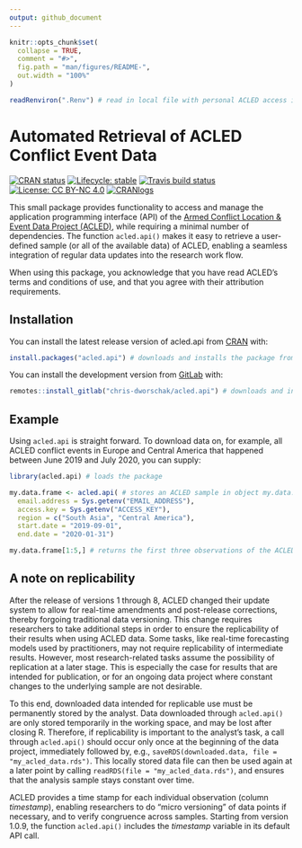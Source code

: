 ```yaml
---
output: github_document
---
```


<!-- README.md is generated from README.Rmd. Please edit that file -->

```r
knitr::opts_chunk$set(
  collapse = TRUE,
  comment = "#>",
  fig.path = "man/figures/README-",
  out.width = "100%"
)

readRenviron(".Renv") # read in local file with personal ACLED access information
```



# Automated Retrieval of ACLED Conflict Event Data

<!-- badges: start -->
[![CRAN status](https://www.r-pkg.org/badges/version-last-release/acled.api)](https://CRAN.R-project.org/package=acled.api/)
[![Lifecycle: stable](https://img.shields.io/badge/lifecycle-stable-brightgreen.svg)](https://lifecycle.r-lib.org/articles/stages.html#stable/)
[![Travis build status](https://api.travis-ci.com/chris-dworschak/acled.api.svg?branch=master)](https://app.travis-ci.com/gitlab/chris-dworschak/acled.api/)
[![License: CC BY-NC 4.0](https://img.shields.io/badge/License-CC%20BY--NC%204.0-lightgrey.svg)](https://creativecommons.org/licenses/by-nc/4.0/)
[![CRANlogs](http://cranlogs.r-pkg.org/badges/grand-total/acled.api)](https://CRAN.R-project.org/package=acled.api/)
<!-- badges: end -->

This small package provides functionality to access and manage the application programming interface (API) of the [Armed Conflict Location & Event Data Project (ACLED)](https://acleddata.com/), while requiring a minimal number of dependencies. The function `acled.api()` makes it easy to retrieve a user-defined sample (or all of the available data) of ACLED, enabling a seamless integration of regular data updates into the research work flow. 

When using this package, you acknowledge that you have read ACLED's terms and conditions of use, and that you agree with their attribution requirements.



## Installation

You can install the latest release version of acled.api from [CRAN](https://CRAN.R-project.org/package=acled.api/) with: 

``` r
install.packages("acled.api") # downloads and installs the package from CRAN
```

You can install the development version from [GitLab](https://gitlab.com/chris-dworschak/) with: 

``` r
remotes::install_gitlab("chris-dworschak/acled.api") # downloads and installs the package from GitLab
```


## Example

Using `acled.api` is straight forward. To download data on, for example, all ACLED conflict events in Europe and Central America that happened between June 2019 and July 2020, you can supply:


```r
library(acled.api) # loads the package

my.data.frame <- acled.api( # stores an ACLED sample in object my.data.frame
  email.address = Sys.getenv("EMAIL_ADDRESS"),
  access.key = Sys.getenv("ACCESS_KEY"),
  region = c("South Asia", "Central America"), 
  start.date = "2019-09-01", 
  end.date = "2020-01-31")

my.data.frame[1:5,] # returns the first three observations of the ACLED sample
```


## A note on replicability

After the release of versions 1 through 8, ACLED changed their update system to allow for real-time amendments and post-release corrections, thereby forgoing traditional data versioning. This change requires researchers to take additional steps in order to ensure the replicability of their results when using ACLED data. Some tasks, like real-time forecasting models used by practitioners, may not require replicability of intermediate results. However, most research-related tasks assume the possibility of replication at a later stage. This is especially the case for results that are intended for publication, or for an ongoing data project where constant changes to the underlying sample are not desirable. 

To this end, downloaded data intended for replicable use must be permanently stored by the analyst. Data downloaded through `acled.api()` are only stored temporarily in the working space, and may be lost after closing R. Therefore, if replicability is important to the analyst's task, a call through `acled.api()` should occur only once at the beginning of the data project, immediately followed by, e.g., `saveRDS(downloaded.data, file = "my_acled_data.rds")`. This locally stored data file can then be used again at a later point by calling `readRDS(file = "my_acled_data.rds")`, and ensures that the analysis sample stays constant over time. 

ACLED provides a time stamp for each individual observation (column *timestamp*), enabling researchers to do "micro versioning" of data points if necessary, and to verify congruence across samples. Starting from version 1.0.9, the function `acled.api()` includes the *timestamp* variable in its default API call. 



